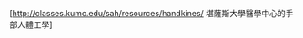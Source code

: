 [http://classes.kumc.edu/sah/resources/handkines/{{{1}}} 堪薩斯大學醫學中心的手部人體工學]<noinclude>

{{Documentation}}
[[Category:医学外部资源模板|{{PAGENAME}}]]
</noinclude>